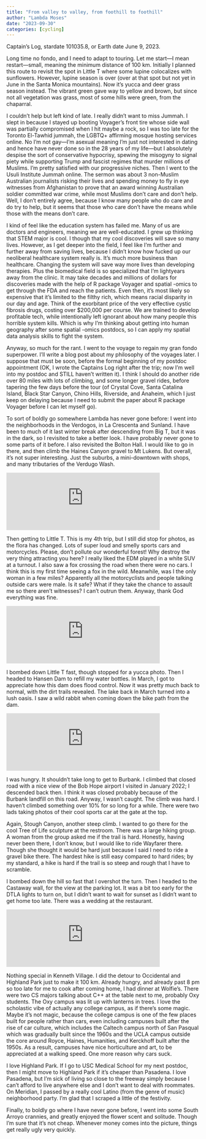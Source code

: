 ```yaml
---
title: "From valley to valley, from foothill to foothill"
author: "Lambda Moses"
date: "2023-09-30"
categories: [cycling]
---
```


Captain's Log, stardate 101035.8, or Earth date June 9, 2023.

Long time no fondo, and I need to adapt to touring. Let me start---I mean restart---small, meaning the minimum distance of 100 km. Initially I planned this route to revisit the spot in Little T where some lupine colocalizes with sunflowers. However, lupine season is over (over at that spot but not yet in June in the Santa Monica mountains). Now it’s yucca and deer grass season instead. The vibrant green gave way to yellow and brown, but since not all vegetation was grass, most of some hills were green, from the chaparral.

<div class="strava-embed-placeholder" data-embed-type="activity" data-embed-id="9236129157"></div><script src="https://strava-embeds.com/embed.js"></script>

I couldn’t help but left kind of late. I really didn’t want to miss Jummah. I slept in because I stayed up booting Voyager's front tire whose side wall was partially compromised when I hit maybe a rock, so I was too late for the Toronto El-Tawhid jummah, the LGBTQ+ affirming mosque hosting services online. No I'm not gay---I'm asexual meaning I'm just not interested in dating and hence have never done so in the 28 years of my life---but I absolutely despise the sort of conservative hypocrisy, spewing the misogyny to signal piety while supporting Trump and fascist regimes that murder millions of Muslims. I'm pretty satisfied with our progressive niches. Then I went to the Usuli Institute Jummah online. The sermon was about 3 non-Muslim Australian journalists risking their lives and spending money to fly in eye witnesses from Afghanistan to prove that an award winning Australian soldier committed war crime, while most Muslims don't care and don't help. Well, I don't entirely agree, because I know many people who do care and do try to help, but it seems that those who care don't have the means while those with the means don't care. 

I kind of feel like the education system has failed me. Many of us are doctors and engineers, meaning we are well-educated. I grew up thinking that STEM major is cool. I though that my cool discoveries will save so many lives. However, as I get deeper into the field, I feel like I'm further and further away from saving lives, because I didn't know how fucked up our neoliberal healthcare system really is. It's much more business than healthcare. Changing the system will save way more lives than developing therapies. Plus the biomedical field is so specialized that I'm lightyears away from the clinic. It may take decades and millions of dollars for discoveries made with the help of R package Voyager and spatial -omics to get through the FDA and reach the patients. Even then, it's most likely so expensive that it's limited to the filthy rich, which means racial disparity in our day and age. Think of the exorbitant price of the very effective cystic fibrosis drugs, costing over $200,000 per course. We are trained to develop profitable tech, while intentionally left ignorant about how many people this horrible system kills. Which is why I'm thinking about getting into human geography after some spatial -omics postdocs, so I can apply my spatial data analysis skills to fight the system.

Anyway, so much for the rant. I went to the voyage to regain my gran fondo superpower. I'll write a blog post about my philosophy of the voyages later. I suppose that must be soon, before the formal beginning of my postdoc appointment (OK, I wrote the Captains Log right after the trip; now I'm well into my postdoc and STILL haven't written it). I think I should do another ride over 80 miles with lots of climbing, and some longer gravel rides, before tapering the few days before the tour (of Crystal Cove, Santa Catalina Island, Black Star Canyon, Chino Hills, Riverside, and Anaheim, which I just keep on delaying because I need to submit the paper about R package Voyager before I can let myself go).

To sort of boldly go somewhere Lambda has never gone before: I went into the neighborhoods in the Verdogos, in La Crescenta and Sunland. I have been to much of it last winter break after descending from Big T, but it was in the dark, so I revisited to take a better look. I have probably never gone to some parts of it before. I also revisited the Bolton Hall. I would like to go in there, and then climb the Haines Canyon gravel to Mt Lukens. But overall, it's not super interesting. Just the suburbs, a mini-downtown with shops, and many tributaries of the Verdugo Wash.

<iframe title="Pixelfed Post Embed" src="https://pixelfed.social/p/lambdamoses/613649622800579471/embed?caption=false&likes=false&layout=compact" class="pixelfed__embed" style="max-width: 100%; border: 0" width="400" allowfullscreen="allowfullscreen"></iframe><script async defer src="https://pixelfed.social/embed.js"></script>

Then getting to Little T. This is my 4th trip, but I still did stop for photos, as the flora has changed. Lots of super loud and smelly sports cars and motorcycles. Please, don't pollute our wonderful forest! Why destroy the very thing attracting you here? I really liked the EDM played in a white SUV at a turnout. I also saw a fox crossing the road when there were no cars. I think this is my first time seeing a fox in the wild. Meanwhile, was I the only woman in a few miles? Apparently all the motorcyclists and people talking outside cars were male. Is it safe? What if they take the chance to assault me so there aren't witnesses? I can't outrun them. Anyway, thank God everything was fine.

<iframe title="Pixelfed Post Embed" src="https://pixelfed.social/p/lambdamoses/613651122216250842/embed?caption=false&likes=false&layout=compact" class="pixelfed__embed" style="max-width: 100%; border: 0" width="400" allowfullscreen="allowfullscreen"></iframe><script async defer src="https://pixelfed.social/embed.js"></script>

I bombed down Little T fast, though stopped for a yucca photo. Then I headed to Hansen Dam to refill my water bottles. In March, I got to appreciate how this dam does flood control. Now it was pretty much back to normal, with the dirt trails revealed. The lake back in March turned into a lush oasis. I saw a wild rabbit when coming down the bike path from the dam.

<iframe title="Pixelfed Post Embed" src="https://pixelfed.social/p/lambdamoses/613652609292759178/embed?caption=false&likes=false&layout=compact" class="pixelfed__embed" style="max-width: 100%; border: 0" width="400" allowfullscreen="allowfullscreen"></iframe><script async defer src="https://pixelfed.social/embed.js"></script>

I was hungry. It shouldn't take long to get to Burbank. I climbed that closed road with a nice view of the Bob Hope airport I visited in January 2022; I descended back then. I think it was closed probably because of the Burbank landfill on this road. Anyway, I wasn't caught. The climb was hard. I haven't climbed something over 10% for so long for a while. There were two lads taking photos of their cool sports car at the gate at the top.

Again, Stough Canyon, another steep climb. I wanted to go there for the cool Tree of Life sculpture at the restroom. There was a large hiking group. A woman from the group asked me if the trail is hard. Honestly, having never been there, I don't know, but I would like to ride Wayfarer there. Though she thought it would be hard just because I said I need to ride a gravel bike there. The hardest hike is still easy compared to hard rides; by my standard, a hike is hard if the trail is so steep and rough that I have to scramble.

I bombed down the hill so fast that I overshot the turn. Then I headed to the Castaway wall, for the view at the parking lot. It was a bit too early for the DTLA lights to turn on, but I didn't want to wait for sunset as I didn't want to get home too late. There was a wedding at the restaurant.

<iframe title="Pixelfed Post Embed" src="https://pixelfed.social/p/lambdamoses/613654851782661229/embed?caption=false&likes=false&layout=compact" class="pixelfed__embed" style="max-width: 100%; border: 0" width="400" allowfullscreen="allowfullscreen"></iframe><script async defer src="https://pixelfed.social/embed.js"></script>

Nothing special in Kenneth Village. I did the detour to Occidental and Highland Park just to make it 100 km. Already hungry, and already past 8 pm so too late for me to cook after coming home, I had dinner at Wolfie's. There were two CS majors talking about C++ at the table next to me, probably Oxy students. The Oxy campus was lit up with lanterns in trees. I love the scholastic vibe of actually any college campus, as if there's some magic. Maybe it's not magic, because the college campus is one of the few places built for people rather than cars, even including campuses built after the rise of car culture, which includes the Caltech campus north of San Pasqual which was gradually built since the 1960s and the UCLA campus outside the core around Royce, Haines, Humanities, and Kerckhoff built after the 1950s. As a result, campuses have nice horticulture and art, to be appreciated at a walking speed. One more reason why cars suck.

I love Highland Park. If I go to USC Medical School for my next postdoc, then I might move to Highland Park if it's cheaper than Pasadena. I love Pasadena, but I'm sick of living so close to the freeway simply because I can't afford to live anywhere else and I don't want to deal with roommates. On Meridian, I passed by a really cool Latino (from the genre of music) neighborhood party. I'm glad that I scraped a little of the festivity.

Finally, to boldly go where I have never gone before, I went into some South Arroyo crannies, and greatly enjoyed the flower scent and solitude. Though I'm sure that it's not cheap. Whenever money comes into the picture, things get really ugly very quickly.
